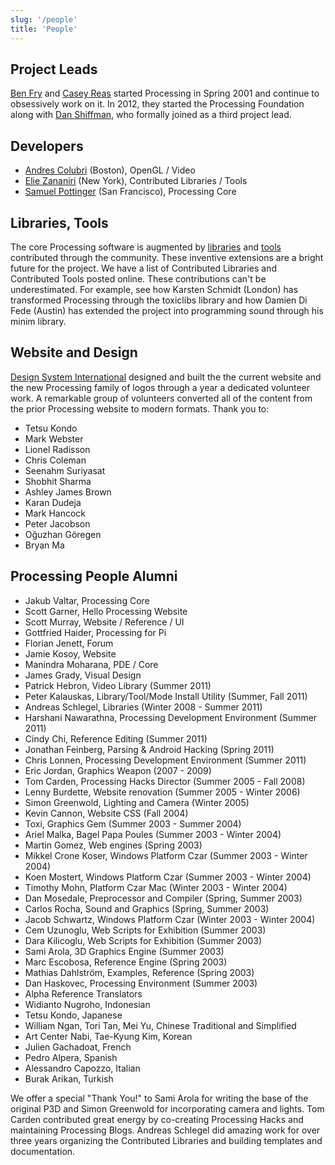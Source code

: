 ```yaml
---
slug: '/people'
title: 'People'
---
```


## Project Leads

[Ben Fry](https://benfry.com/) and [Casey Reas](http://reas.com/) started Processing in Spring 2001 and continue to obsessively work on it. In 2012, they started the Processing Foundation along with [Dan Shiffman](https://shiffman.net/), who formally joined as a third project lead.

## Developers

- [Andres Colubri](https://andrescolubri.net/) (Boston), OpenGL / Video
- [Elie Zananiri](http://prisonerjohn.com/) (New York), Contributed Libraries / Tools
- [Samuel Pottinger](https://github.com/sampottinger) (San Francisco), Processing Core

## Libraries, Tools

The core Processing software is augmented by [libraries](https://www.processing.org/reference/libraries/) and [tools](https://www.processing.org/reference/tools/) contributed through the community. These inventive extensions are a bright future for the project. We have a list of Contributed Libraries and Contributed Tools posted online. These contributions can't be underestimated. For example, see how Karsten Schmidt (London) has transformed Processing through the toxiclibs library and how Damien Di Fede (Austin) has extended the project into programming sound through his minim library.

## Website and Design

[Design System International](https://designsystems.international/) designed and built the the current website and the new Processing family of logos through a year a dedicated volunteer work. A remarkable group of volunteers converted all of the content from the prior Processing website to modern formats. Thank you to:
- Tetsu Kondo
- Mark Webster
- Lionel Radisson
- Chris Coleman
- Seenahm Suriyasat
- Shobhit Sharma
- Ashley James Brown
- Karan Dudeja
- Mark Hancock
- Peter Jacobson
- Oğuzhan Göregen
- Bryan Ma

## Processing People Alumni

- Jakub Valtar, Processing Core
- Scott Garner, Hello Processing Website
- Scott Murray, Website / Reference / UI
- Gottfried Haider, Processing for Pi
- Florian Jenett, Forum
- Jamie Kosoy, Website
- Manindra Moharana, PDE / Core
- James Grady, Visual Design
- Patrick Hebron, Video Library (Summer 2011)
- Peter Kalauskas, Library/Tool/Mode Install Utility (Summer, Fall 2011)
- Andreas Schlegel, Libraries (Winter 2008 - Summer 2011)
- Harshani Nawarathna, Processing Development Environment (Summer 2011)
- Cindy Chi, Reference Editing (Summer 2011)
- Jonathan Feinberg, Parsing & Android Hacking (Spring 2011)
- Chris Lonnen, Processing Development Environment (Summer 2011)
- Eric Jordan, Graphics Weapon (2007 - 2009)
- Tom Carden, Processing Hacks Director (Summer 2005 - Fall 2008)
- Lenny Burdette, Website renovation (Summer 2005 - Winter 2006)
- Simon Greenwold, Lighting and Camera (Winter 2005)
- Kevin Cannon, Website CSS (Fall 2004)
- Toxi, Graphics Gem (Summer 2003 - Summer 2004)
- Ariel Malka, Bagel Papa Poules (Summer 2003 - Winter 2004)
- Martin Gomez, Web engines (Spring 2003)
- Mikkel Crone Koser, Windows Platform Czar (Summer 2003 - Winter 2004)
- Koen Mostert, Windows Platform Czar (Summer 2003 - Winter 2004)
- Timothy Mohn, Platform Czar Mac (Winter 2003 - Winter 2004)
- Dan Mosedale, Preprocessor and Compiler (Spring, Summer 2003)
- Carlos Rocha, Sound and Graphics (Spring, Summer 2003)
- Jacob Schwartz, Windows Platform Czar (Winter 2003 - Winter 2004)
- Cem Uzunoglu, Web Scripts for Exhibition (Summer 2003)
- Dara Kilicoglu, Web Scripts for Exhibition (Summer 2003)
- Sami Arola, 3D Graphics Engine (Summer 2003)
- Marc Escobosa, Reference Engine (Spring 2003)
- Mathias Dahlström, Examples, Reference (Spring 2003)
- Dan Haskovec, Processing Environment (Summer 2003)
- Alpha Reference Translators
- Widianto Nugroho, Indonesian
- Tetsu Kondo, Japanese
- William Ngan, Tori Tan, Mei Yu, Chinese Traditional and Simplified
- Art Center Nabi, Tae-Kyung Kim, Korean
- Julien Gachadoat, French
- Pedro Alpera, Spanish
- Alessandro Capozzo, Italian
- Burak Arikan, Turkish

We offer a special "Thank You!" to Sami Arola for writing the base of the original P3D and Simon Greenwold for incorporating camera and lights. Tom Carden contributed great energy by co-creating Processing Hacks and maintaining Processing Blogs. Andreas Schlegel did amazing work for over three years organizing the Contributed Libraries and building templates and documentation.
